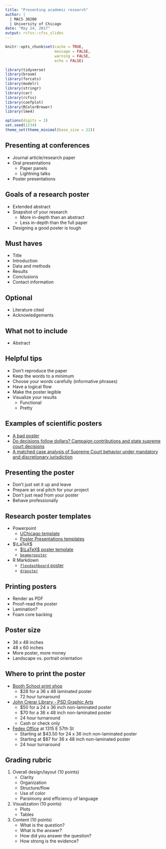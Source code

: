 ```yaml
---
title: "Presenting academic research"
author: |
  | MACS 30200
  | University of Chicago
date: "May 24, 2017"
output: rcfss::cfss_slides
---
```


```r
knitr::opts_chunk$set(cache = TRUE,
                      message = FALSE,
                      warning = FALSE,
                      echo = FALSE)

library(tidyverse)
library(broom)
library(forcats)
library(modelr)
library(stringr)
library(car)
library(rcfss)
library(coefplot)
library(RColorBrewer)
library(lme4)

options(digits = 3)
set.seed(1234)
theme_set(theme_minimal(base_size = 22))
```

## Presenting at conferences

* Journal article/research paper
* Oral presentations
    * Paper panels
    * Lightning talks
* Poster presentations

## Goals of a research poster

* Extended abstract
* Snapshot of your research
    * More in-depth than an abstract
    * Less in-depth than the full paper
* Designing a good poster is tough

## Must haves

* Title
* Introduction
* Data and methods
* Results
* Conclusions
* Contact information

## Optional

* Literature cited
* Acknowledgements

## What not to include

* Abstract

## Helpful tips

* Don't reproduce the paper
* Keep the words to a minimum
* Choose your words carefully (informative phrases)
* Have a logical flow
* Make the poster legible
* Visualize your results
    * Functional
    * Pretty

## Examples of scientific posters

* [A bad poster](https://s-media-cache-ak0.pinimg.com/originals/18/1a/6c/181a6cd948f5f0ac02bdd0509db90779.jpg)
* [Do decisions follow dollars? Campaign contributions and state supreme court decisions](https://github.com/UC-MACSS/persp-research/raw/master/demos/poster-example-1.pdf)
* [A matched case analysis of Supreme Court behavior under mandatory and discretionary jurisdiction](https://github.com/UC-MACSS/persp-research/raw/master/demos/poster-example-2.pdf)

## Presenting the poster

* Don't just set it up and leave
* Prepare an oral pitch for your project
* Don't just read from your poster
* Behave professionally

## Research poster templates

* Powerpoint
    * [UChicago template](https://github.com/UC-MACSS/persp-research/blob/master/demos/E-Poster%20Template%20Academic%20conference.ppt)
    * [Poster Presentations templates](https://www.posterpresentations.com/html/free_poster_templates.html)
* $\LaTeX$
    * [$\LaTeX$ poster template](http://www.brian-amberg.de/uni/poster/)
    * [`beamerposter`](https://github.com/deselaers/latex-beamerposter)
* R Markdown
    * [`flexdashboard` poster](https://github.com/odeleongt/flexdashboard-poster)
    * [`drposter`](https://github.com/bbucior/drposter)

## Printing posters

* Render as PDF
* Proof-read the poster
* Lamination?
* Foam core backing

## Poster size

* 36 x 48 inches
* 48 x 60 inches
* More poster, more money
* Landscape vs. portrait orientation

## Where to print the poster

* [Booth School print shop](https://facilities.chicagobooth.edu/old/poster&banner.htm)
    * \$28 for a 36 x 48 laminated poster
    * 72 hour turnaround
* [John Crerar Library - PSD Graphic Arts](http://graphicarts.uchicago.edu/)
    * \$50 for a 24 x 36 inch non-laminated poster
    * \$70 for a 36 x 48 inch non-laminated poster
    * 24 hour turnaround
    * Cash or check only
* [Fedex Office](http://www.fedex.com/us/office/) at 1315 E 57th St
    * Starting at \$43.50 for 24 x 36 inch non-laminated poster
    * Starting at \$87 for 36 x 48 inch non-laminated poster
    * 24 hour turnaround

## Grading rubric

1. Overall design/layout (10 points)
    * Clarity
    * Organization
    * Structure/flow
    * Use of color
    * Parsimony and efficiency of language
1. Visualization (10 points)
    * Plots
    * Tables
1. Content (10 points)
    * What is the question?
    * What is the answer?
    * How did you answer the question?
    * How strong is the evidence?


